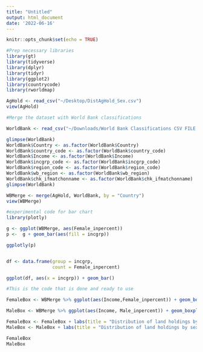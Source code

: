 ```yaml
---
title: "Untitled"
output: html_document
date: '2022-06-16'
---
```


```r
knitr::opts_chunk$set(echo = TRUE)
```

```r
#Prep necessary libraries 
library(gt)
library(tidyverse)
library(dplyr)
library(tidyr)
library(ggplot2)
library(countrycode)
library(rworldmap)

AgHold <- read_csv("~/Desktop/DistAgHold_Sex.csv")
view(AgHold)

```

```r
#Merge the dataset with World Bank classifications

WorldBank <- read_csv("~/Downloads/World Bank Classifications CSV FILE.csv")

glimpse(WorldBank)
WorldBank$Country <- as.factor(WorldBank$Country)
WorldBank$country_code <- as.factor(WorldBank$country_code)
WorldBank$Income <- as.factor(WorldBank$Income)
WorldBank$incgrp_code <- as.factor(WorldBank$incgrp_code)
WorldBank$region_code <- as.factor(WorldBank$region_code)
WorldBank$wb_region <- as.factor(WorldBank$wb_region)
WorldBank$chk_ifmatchonname <- as.factor(WorldBank$chk_ifmatchonname)
glimpse(WorldBank)

WBMerge <- merge(AgHold, WorldBank, by = "Country")
view(WBMerge)
```

```r
#experimental code for bar chart 
library(plotly)

g <- ggplot(WBMerge, aes(Female_inpercent))  
p <-  g + geom_bar(aes(fill = incgrp))

ggplotly(p)


df <- data.frame(group = incgrp,
                 count = Female_inpercent)

ggplot(df, aes(x = incgrp)) + geom_bar()
```

```r
#This is the code that is done and ready to use

FemaleBox <- WBMerge %>% ggplot(aes(Income,Female_inpercent)) + geom_boxplot() + ylim(0,100)

MaleBox <- WBMerge %>% ggplot(aes(Income, Male_inpercent)) + geom_boxplot() + ylim(0,100)

FemaleBox <- FemaleBox + labs(title = "Distribution of land holdings by sex (Female %)")
MaleBox <- MaleBox + labs(title = "Distribution of land holdings by sex (Male %)")

FemaleBox
MaleBox

```

